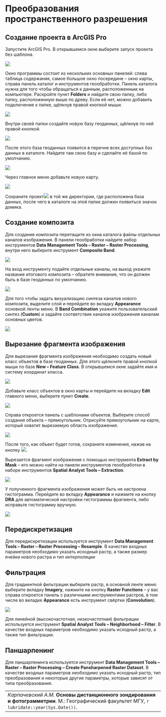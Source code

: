 # Преобразования пространственного разрешения {#pansharpen}

## Создание проекта в ArcGIS Pro {#pansharpen-project}

Запустите ArcGIS Pro. В открывшемся окне выберите запуск проекта без шаблона.


![](images/Ref01/Launching.png)


Окно программы состоит из нескольких основных панелей: слева таблица содержания, самое большое окно посередине – окно карты, справа панель каталог и инструментов геообработки. Панель каталога нужна для того чтобы обращаться к данным, расположенным на компьютере. Раскройте пункт **Folders** и найдите свою папку, либо папку, расположенную выше по древу. Если её нет, можно добавить подключение к папке, щёлкнув правой кнопкой мыши.


![](images/Ref01/Add_Connection.png)


Внутри своей папки создайте новую базу геоданных, щёлкнув по ней правой кнопкой.

![](images/Ref01/New_GDB.png)


После этого база геоданных появится в перечне всех доступных баз данных в каталоге. Найдите там свою базу и сделайте её базой по умолчанию.


![](images/Ref01/Default.png)


Через главное меню добавьте новую карту.


![](images/Ref01/New_Map.png)


Сохраните проект![](images/Ref01/Save_Project.png) в той же директории, где расположена база данных, после чего в каталоге на этой папке должен появиться значок домика.


## Создание композита {#pansharpen-composite}


Для создания композита перетащите из окна каталога файлы отдельных каналов изображения. В панели геообработки найдите набор инструментов **Data Management Tools – Raster – Raster Processing**, внутри него выберите инструмент **Composite Band**.


![](images/Ref01/Raster_tools.png)


На вход инструменту подайте отдельные каналы, на выход укажите название итогового композита – обратите внимание, что он должен быть в базе геоданных по умолчанию.


![](images/Ref01/Composite_bands.png)


Для того чтобы задать визуализацию синтеза каналов нового композита, выделите слой и перейдите во вкладку **Appearance** основной ленты меню. В **Band Combination** укажите пользовательский синтез (**Custom**) и задайте соответствие каналов изображения каналам основных цветов.


![](images/Ref01/Band_combination.png)


## Вырезание фрагмента изображения {#pansharpen-extract}


Для вырезания фрагмента изображения необходимо создать новый класс объектов в базе геоданных. Для этого щёлкните правой кнопкой мыши по базе **New – Feature Class**.  В открывшемся окне задайте имя и систему координат класса.


![](images/Ref01/New_FC.png)


Добавьте класс объектов в окно карты и перейдите на вкладку **Edit** главного меню, выберите пункт **Create**.


![](images/Ref01/Create.png)


Справа откроется панель с шаблонами объектов. Выберите способ создания объекта – прямоугольник. Отрисуйте прямоугольник на карте, который охватит вырезаемую область изображения.


![](images/Ref01/Rectangles.png)


После того, как объект будет готов, сохраните изменения, нажав на кнопку ![](images/Ref01/Save_edits.png).


Вырезается фрагмент изображения с помощью инструмента **Extract by Mask** – его можно найти на панели инструментов геообработки в наборе инструментов **Spatial Analyst Tools – Extraction**.


![](images/Ref01/Extract_by_Mask.png)


У полученного фрагмента изображения может быть не настроена гистограмма. Перейдите во вкладку **Appearance** и нажмите на кнопку **DRA** для автоматической настройки гистограммы фрагмента, либо исправьте гистограмму вручную.


![](images/Ref01/Stretching.png)


## Передискретизация {#pansharpen-resampling}


Для передискретизации используется инструмент **Data Management Tools – Raster – Raster Processing – Resample**. В качестве входных параметров необходимо указать исходный растр, а также размер ячейки нового растра и тип интерполяции


## Фильтрация {#pansharpen-filter}

Для градиентной фильтрации выберите растр, в основной ленте меню выберите вкладку **Imagery**, нажмите на кнопку **Raster Functions** – у вас справа откроется панель с различными инструментами растров, в том числе во вкладке **Appearance** есть инструмент свёртки (**Convolution**).


![](images/Ref01/Raster_functions.png)


Для линейной (высокочастотная, низкочастотная) фильтрации используется инструмент **Spatial Analyst Tools – Neighborhood – Filter**. В качестве входных параметров необходимо указать исходный растр, а также тип фильтрации.


## Паншарпенинг {#pansharpen-pansharpen}


Для паншарпенинга используется инструмент **Data Management Tools – Raster – Raster Processing – Create Pansharpened Raster Dataset**. В качестве входных параметров необходимо указать исходный растр, тип преобразования и некоторые другие параметры, которые зависят от типа преобразования.


----
_Карпачевский А.М._ **Основы дистанционного зондирования и фотограмметрии**. М.: Географический факультет МГУ, `r lubridate::year(Sys.Date())`.
----